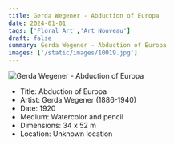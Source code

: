 ```yaml
---
title: Gerda Wegener - Abduction of Europa
date: 2024-01-01
tags: ['Floral Art','Art Nouveau']
draft: false
summary: Gerda Wegener - Abduction of Europa
images: ['/static/images/10019.jpg']
---
```


![Gerda Wegener - Abduction of Europa](/static/images/10019.jpg)

* Title: Abduction of Europa
* Artist: Gerda Wegener (1886-1940)
* Date: 1920
* Medium: Watercolor and pencil
* Dimensions: 34 x 52 m
* Location: Unknown location


